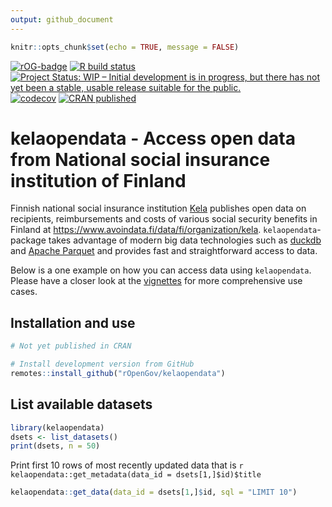 ```yaml
---
output: github_document
---
```


```r
knitr::opts_chunk$set(echo = TRUE, message = FALSE)
```


<!-- badges: start -->
  [![rOG-badge](https://ropengov.github.io/rogtemplate/reference/figures/ropengov-badge.svg)](https://ropengov.org/)
  [![R build status](https://github.com/rOpenGov/geofi//workflows/R-CMD-check/badge.svg)](https://github.com/rOpenGov/geofi/actions/)
  [![Project Status: WIP – Initial development is in progress, but there has not yet been a stable, usable release suitable for the public.](https://www.repostatus.org/badges/latest/wip.svg)](https://www.repostatus.org/)
  [![codecov](https://codecov.io/gh/rOpenGov/geofi/branch/master/graph/badge.svg?token=yJSHHMSSKs)](https://app.codecov.io/gh/rOpenGov/kelaopendata)
[![CRAN published](https://www.r-pkg.org/badges/version/kelatools)](https://www.r-pkg.org/pkg/kelatools)
<!-- badges: end -->


# kelaopendata - Access open data from National social insurance institution of Finland

Finnish national social insurance institution [Kela](https://www.kela.fi/) publishes open data on recipients, reimbursements and costs of various social security benefits in Finland at <https://www.avoindata.fi/data/fi/organization/kela>. `kelaopendata`-package takes advantage of modern big data technologies such as [duckdb](https://duckdb.org/) and [Apache Parquet](https://parquet.apache.org/) and provides fast and straightforward access to data. 

Below is a one example on how you can access data using `kelaopendata`. Please have a closer look at the [vignettes](https://ropengov.github.io/kelaopendata/articles/index.html) for more comprehensive use cases. 


## Installation and use

```r
# Not yet published in CRAN

# Install development version from GitHub
remotes::install_github("rOpenGov/kelaopendata")
```


## List available datasets

```r
library(kelaopendata)
dsets <- list_datasets()
print(dsets, n = 50)
```

Print first 10 rows of most recently updated data that is `r kelaopendata::get_metadata(data_id = dsets[1,]$id)$title`

```r
kelaopendata::get_data(data_id = dsets[1,]$id, sql = "LIMIT 10")
```

